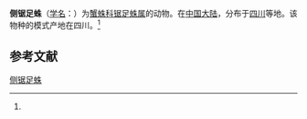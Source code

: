 {{Speciesbox
| name = 侧锯足蛛
| status = 
| status_system = 
| image = 
| genus = Runcinia
| species = lateralis
| authority = (C.L.Koch, 1838)<ref name='id14577'>{{cite web| url =http://www.bioinfo.cn/db05/BjdwSpecies.php?action=view&id=14577| title =侧锯足蛛| work =《中国动物物种编目数据库》| publisher =中国科学院微生物研究所| author =中国科学院动物研究所| accessdate =2009-04-28| deadurl =yes| archiveurl =https://web.archive.org/web/20160305010351/http://www.bioinfo.cn/db05/BjdwSpecies.php?action=view&id=14577| archivedate =2016-03-05}}</ref>
}}

'''侧锯足蛛'''（[[学名|学名]]：{{lang|la|''Runcinia lateralis''}}）为[[蟹蛛科|蟹蛛科]][[锯足蛛属|锯足蛛属]]的动物。在[[中国大陆|中国大陆]]，分布于[[四川|四川]]等地。该物种的模式产地在四川。<ref name='id14577'/>

== 参考文献 ==
{{reflist}}

{{Wikispecies|Runcinia lateralis}}

[[Category:锯足蛛属|侧锯足蛛]]


{{蜘蛛小作品}}